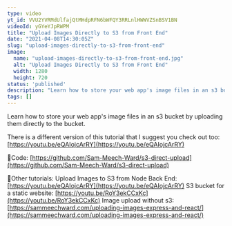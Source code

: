 ```yaml
---
type: video
yt_id: VVU2YVRMdUlfajQtMHdpRFN6bWFQY3RRLnlHWWVZSnBSV1BN
videoId: yGYeYJpRWPM
title: "Upload Images Directly to S3 from Front End"
date: "2021-04-08T14:30:05Z"
slug: "upload-images-directly-to-s3-from-front-end"
image: 
  name: "upload-images-directly-to-s3-from-front-end.jpg"
  alt: "Upload Images Directly to S3 from Front End"
  width: 1280
  height: 720
status: 'published'
description: "Learn how to store your web app's image files in an s3 bucket by uploading them directly to the bucket."
tags: []
---
```


Learn how to store your web app's image files in an s3 bucket by uploading them directly to the bucket.

There is a different version of this tutorial that I suggest you check out too: [https://youtu.be/eQAIojcArRY](https://youtu.be/eQAIojcArRY)

🔗Code:
[https://github.com/Sam-Meech-Ward/s3-direct-upload](https://github.com/Sam-Meech-Ward/s3-direct-upload)

🔗Other tutorials:
Upload Images to S3 from Node Back End: [https://youtu.be/eQAIojcArRY](https://youtu.be/eQAIojcArRY)
S3 bucket for a static website: [https://youtu.be/RoY3ekCCxKc](https://youtu.be/RoY3ekCCxKc)
Image upload without s3: [https://sammeechward.com/uploading-images-express-and-react/](https://sammeechward.com/uploading-images-express-and-react/)


